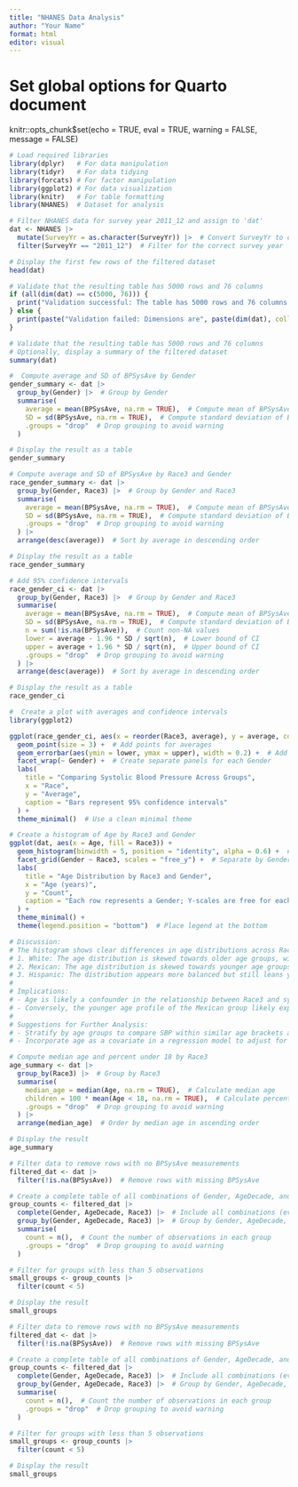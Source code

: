 ```yaml
---
title: "NHANES Data Analysis"
author: "Your Name"
format: html
editor: visual
---
```

# Set global options for Quarto document
knitr::opts_chunk$set(echo = TRUE, eval = TRUE, warning = FALSE, message = FALSE)

```r
# Load required libraries
library(dplyr)   # For data manipulation
library(tidyr)   # For data tidying
library(forcats) # For factor manipulation
library(ggplot2) # For data visualization
library(knitr)   # For table formatting
library(NHANES)  # Dataset for analysis


```

```r
# Filter NHANES data for survey year 2011_12 and assign to 'dat'
dat <- NHANES |> 
  mutate(SurveyYr = as.character(SurveyYr)) |>  # Convert SurveyYr to character
  filter(SurveyYr == "2011_12")  # Filter for the correct survey year

# Display the first few rows of the filtered dataset
head(dat)

```

```r
# Validate that the resulting table has 5000 rows and 76 columns
if (all(dim(dat) == c(5000, 76))) {
  print("Validation successful: The table has 5000 rows and 76 columns.")
} else {
  print(paste("Validation failed: Dimensions are", paste(dim(dat), collapse = " x ")))
}

```

```r
# Validate that the resulting table has 5000 rows and 76 columns
# Optionally, display a summary of the filtered dataset
summary(dat)

```

```r
#  Compute average and SD of BPSysAve by Gender
gender_summary <- dat |> 
  group_by(Gender) |>  # Group by Gender
  summarise(
    average = mean(BPSysAve, na.rm = TRUE),  # Compute mean of BPSysAve
    SD = sd(BPSysAve, na.rm = TRUE),  # Compute standard deviation of BPSysAve
    .groups = "drop"  # Drop grouping to avoid warning
  )

# Display the result as a table
gender_summary

```
```r
# Compute average and SD of BPSysAve by Race3 and Gender
race_gender_summary <- dat |> 
  group_by(Gender, Race3) |>  # Group by Gender and Race3
  summarise(
    average = mean(BPSysAve, na.rm = TRUE),  # Compute mean of BPSysAve
    SD = sd(BPSysAve, na.rm = TRUE),  # Compute standard deviation of BPSysAve
    .groups = "drop"  # Drop grouping to avoid warning
  ) |> 
  arrange(desc(average))  # Sort by average in descending order

# Display the result as a table
race_gender_summary


```


```r
# Add 95% confidence intervals
race_gender_ci <- dat |> 
  group_by(Gender, Race3) |>  # Group by Gender and Race3
  summarise(
    average = mean(BPSysAve, na.rm = TRUE),  # Compute mean of BPSysAve
    SD = sd(BPSysAve, na.rm = TRUE),  # Compute standard deviation of BPSysAve
    n = sum(!is.na(BPSysAve)),  # Count non-NA values
    lower = average - 1.96 * SD / sqrt(n),  # Lower bound of CI
    upper = average + 1.96 * SD / sqrt(n),  # Upper bound of CI
    .groups = "drop"  # Drop grouping to avoid warning
  ) |> 
  arrange(desc(average))  # Sort by average in descending order

# Display the result as a table
race_gender_ci

```


```r
#  Create a plot with averages and confidence intervals
library(ggplot2)

ggplot(race_gender_ci, aes(x = reorder(Race3, average), y = average, color = Race3)) +
  geom_point(size = 3) +  # Add points for averages
  geom_errorbar(aes(ymin = lower, ymax = upper), width = 0.2) +  # Add error bars
  facet_wrap(~ Gender) +  # Create separate panels for each Gender
  labs(
    title = "Comparing Systolic Blood Pressure Across Groups",
    x = "Race", 
    y = "Average",
    caption = "Bars represent 95% confidence intervals"
  ) +
  theme_minimal()  # Use a clean minimal theme

```


```r
# Create a histogram of Age by Race3 and Gender
ggplot(dat, aes(x = Age, fill = Race3)) +
  geom_histogram(binwidth = 5, position = "identity", alpha = 0.6) +  # Bin width of 5 years
  facet_grid(Gender ~ Race3, scales = "free_y") +  # Separate by Gender and Race3; free Y-scale
  labs(
    title = "Age Distribution by Race3 and Gender",
    x = "Age (years)",
    y = "Count",
    caption = "Each row represents a Gender; Y-scales are free for each facet"
  ) +
  theme_minimal() +
  theme(legend.position = "bottom")  # Place legend at the bottom

```

```r
# Discussion:
# The histogram shows clear differences in age distributions across Race3 groups:
# 1. White: The age distribution is skewed towards older age groups, with a significant proportion of individuals aged 40 years and above. This pattern is consistent for both males and females.
# 2. Mexican: The age distribution is skewed towards younger age groups, with most individuals below the age of 30. There is a noticeable decline in representation among older cohorts (60 years and above).
# 3. Hispanic: The distribution appears more balanced but still leans younger compared to the White population.
#
# Implications:
# - Age is likely a confounder in the relationship between Race3 and systolic blood pressure (SBP). The higher SBP observed in the White group may be attributed to their older age profile rather than intrinsic differences.
# - Conversely, the younger age profile of the Mexican group likely explains their comparatively lower SBP levels.
#
# Suggestions for Further Analysis:
# - Stratify by age groups to compare SBP within similar age brackets across Race3 groups.
# - Incorporate age as a covariate in a regression model to adjust for its confounding effects.

```



```r
# Compute median age and percent under 18 by Race3
age_summary <- dat |> 
  group_by(Race3) |>  # Group by Race3
  summarise(
    median_age = median(Age, na.rm = TRUE),  # Calculate median age
    children = 100 * mean(Age < 18, na.rm = TRUE),  # Calculate percentage of individuals under 18
    .groups = "drop"  # Drop grouping to avoid warning
  ) |> 
  arrange(median_age)  # Order by median age in ascending order

# Display the result
age_summary

```

```r
# Filter data to remove rows with no BPSysAve measurements
filtered_dat <- dat |> 
  filter(!is.na(BPSysAve))  # Remove rows with missing BPSysAve

# Create a complete table of all combinations of Gender, AgeDecade, and Race3
group_counts <- filtered_dat |> 
  complete(Gender, AgeDecade, Race3) |>  # Include all combinations (even if 0 observations)
  group_by(Gender, AgeDecade, Race3) |>  # Group by Gender, AgeDecade, and Race3
  summarise(
    count = n(),  # Count the number of observations in each group
    .groups = "drop"  # Drop grouping to avoid warning
  )

# Filter for groups with less than 5 observations
small_groups <- group_counts |> 
  filter(count < 5)

# Display the result
small_groups

```

```r
# Filter data to remove rows with no BPSysAve measurements
filtered_dat <- dat |> 
  filter(!is.na(BPSysAve))  # Remove rows with missing BPSysAve

# Create a complete table of all combinations of Gender, AgeDecade, and Race3
group_counts <- filtered_dat |> 
  complete(Gender, AgeDecade, Race3) |>  # Include all combinations (even if 0 observations)
  group_by(Gender, AgeDecade, Race3) |>  # Group by Gender, AgeDecade, and Race3
  summarise(
    count = n(),  # Count the number of observations in each group
    .groups = "drop"  # Drop grouping to avoid warning
  )

# Filter for groups with less than 5 observations
small_groups <- group_counts |> 
  filter(count < 5)

# Display the result
small_groups

```